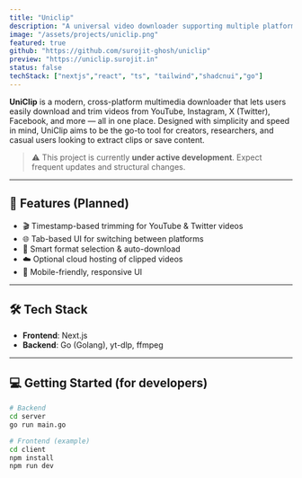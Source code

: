 ```yaml
---
title: "Uniclip"
description: "A universal video downloader supporting multiple platforms."
image: "/assets/projects/uniclip.png"
featured: true
github: "https://github.com/surojit-ghosh/uniclip"
preview: "https://uniclip.surojit.in"
status: false
techStack: ["nextjs","react", "ts", "tailwind","shadcnui","go"]
---
```

**UniClip** is a modern, cross-platform multimedia downloader that lets users easily download and trim videos from YouTube, Instagram, X (Twitter), Facebook, and more — all in one place. Designed with simplicity and speed in mind, UniClip aims to be the go-to tool for creators, researchers, and casual users looking to extract clips or save content.

> ⚠️ This project is currently **under active development**. Expect frequent updates and structural changes.

---

## 🚀 Features (Planned)

-   🎬 Timestamp-based trimming for YouTube & Twitter videos
-   🌐 Tab-based UI for switching between platforms
-   🧠 Smart format selection & auto-download
-   ☁️ Optional cloud hosting of clipped videos
-   📱 Mobile-friendly, responsive UI

---

## 🛠 Tech Stack

-   **Frontend**: Next.js
-   **Backend**: Go (Golang), yt-dlp, ffmpeg

---

## 💻 Getting Started (for developers)

```bash
# Backend
cd server
go run main.go

# Frontend (example)
cd client
npm install
npm run dev
```